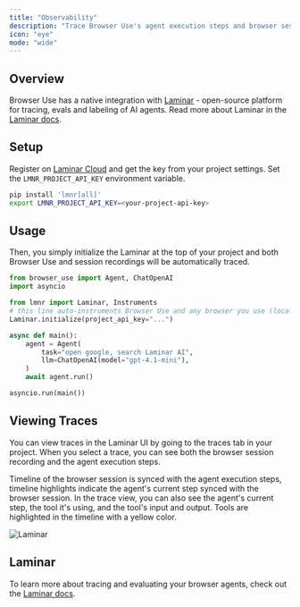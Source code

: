 ```yaml
---
title: "Observability"
description: "Trace Browser Use's agent execution steps and browser sessions"
icon: "eye"
mode: "wide"
---
```


## Overview

Browser Use has a native integration with [Laminar](https://lmnr.ai) - open-source platform for tracing, evals and labeling of AI agents.
Read more about Laminar in the [Laminar docs](https://docs.lmnr.ai).

## Setup



Register on [Laminar Cloud](https://lmnr.ai) and get the key from your project settings.
Set the `LMNR_PROJECT_API_KEY` environment variable.
```bash
pip install 'lmnr[all]'
export LMNR_PROJECT_API_KEY=<your-project-api-key>
```

## Usage

Then, you simply initialize the Laminar at the top of your project and both Browser Use and session recordings will be automatically traced.

```python {5-8}
from browser_use import Agent, ChatOpenAI
import asyncio

from lmnr import Laminar, Instruments
# this line auto-instruments Browser Use and any browser you use (local or remote)
Laminar.initialize(project_api_key="...")

async def main():
    agent = Agent(
        task="open google, search Laminar AI",
        llm=ChatOpenAI(model="gpt-4.1-mini"),
    )
    await agent.run()

asyncio.run(main())
```

## Viewing Traces

You can view traces in the Laminar UI by going to the traces tab in your project.
When you select a trace, you can see both the browser session recording and the agent execution steps.

Timeline of the browser session is synced with the agent execution steps, timeline highlights indicate the agent's current step synced with the browser session.
In the trace view, you can also see the agent's current step, the tool it's using, and the tool's input and output. Tools are highlighted in the timeline with a yellow color.

<img className="block" src="/images/laminar.png" alt="Laminar" />

## Laminar

To learn more about tracing and evaluating your browser agents, check out the [Laminar docs](https://docs.lmnr.ai).
